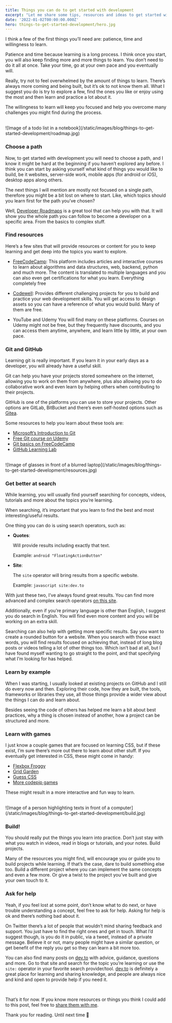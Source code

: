 ```yaml
---
title: Things you can do to get started with development
excerpt: "Let me share some tips, resources and ideas to get started with development learning by yourself. These are all based on my experience but I think they can work for many others as well."
date: '2022-01-02T00:00:00.000Z'
hero: things-to-get-started-development/hero.jpg
---
```


I think a few of the first things you’ll need are: patience, time and willingness to learn.

Patience and time because learning is a long process. I think once you start, you will also keep finding more and more things to learn. You don’t need to do it all at once. Take your time, go at your own pace and you eventually will.

Really, try not to feel overwhelmed by the amount of things to learn. There’s always more coming and being built, but it’s ok to not know them all.
What I suggest you do is try to explore a few, find the ones you like or enjoy using the most and then learn and practice a lot about it.

The willingness to learn will keep you focused and help you overcome many challenges you might find during the process.

<br/>
![Image of a todo list in a notebook](/static/images/blog/things-to-get-started-development/roadmap.jpg)
<br/>

### Choose a path

Now, to get started with development you will need to choose a path, and I know it might be hard at the beginning if you haven’t explored any before. I think you can start by asking yourself what kind of things you would like to build, be it websites, server-side work, mobile apps (for android or iOS), desktop apps along others.

The next things I will mention are mostly not focused on a single path, therefore you might be a bit lost on where to start. Like, which topics should you learn first for the path you’ve chosen?

Well, [Developer Roadmaps](https://roadmap.sh/) is a great tool that can help you with that. It will show you the whole path you can follow to become a developer on a specific area. From the basics to complex stuff.

### Find resources

Here’s a few sites that will provide resources or content for you to keep learning and get deep into the topics you want to explore.

- [FreeCodeCamp](https://www.freecodecamp.org/):
    This platform includes articles and interactive courses to learn about algorithms and data structures, web, backend, python and much more. The content is translated to multiple languages and you can also even get certifications for what you learn. Everything completely free
    
- [Codewell](https://www.codewell.cc/):
    Provides different challenging projects for you to build and practice your web development skills. You will get access to design assets so you can have a reference of what you would build. Many of them are free.
    
- YouTube and Udemy
    You will find many on these platforms. Courses on Udemy might not be free, but they frequently have discounts, and you can access them anytime, anywhere, and learn little by little, at your own pace.

### Git and GitHub

Learning git is really important. If you learn it in your early days as a developer, you will already have a useful skill.

Git can help you have your projects stored somewhere on the internet, allowing you to work on them from anywhere, plus also allowing you to do collaborative work and even learn by helping others when contributing to their projects.

GitHub is one of the platforms you can use to store your projects. Other options are GitLab, BitBucket and there’s even self-hosted options such as [Gitea](https://gitea.io/).

Some resources to help you learn about these tools are:

- [Microsoft’s Introduction to Git](https://docs.microsoft.com/en-us/learn/modules/intro-to-git/)
- [Free Git course on Udemy](https://www.udemy.com/course/learngit/)
- [Git basics on FreeCodeCamp](https://www.freecodecamp.org/news/learn-the-basics-of-git-in-under-10-minutes-da548267cc91/)
- [GitHub Learning Lab](https://lab.github.com/)

<br/>
![Image of glasses in front of a blurred laptop](/static/images/blog/things-to-get-started-development/resources.jpg)
<br/>

### Get better at search

While learning, you will usually find yourself searching for concepts, videos, tutorials and more about the topics you’re learning.

When searching, it’s important that you learn to find the best and most interesting/useful results.

One thing you can do is using search operators, such as:

- **Quotes**:

    Will provide results including exactly that text.

    Example: `android "FloatingActionButton"`

- **Site**:

    The `site` operator will bring results from a specific website.

    Example: `javascript site:dev.to`


With just these two, I’ve always found great results. You can find more advanced and complex search operators [on this site](https://ahrefs.com/blog/google-advanced-search-operators/).

Additionally, even if you’re primary language is other than English, I suggest you do search in English. You will find even more content and you will be working on an extra skill.

Searching can also help with getting more specific results. Say you want to create a rounded button for a website. When you search with those exact words, you will find results focused on achieving that, instead of long blog posts or videos telling a lot of other things too. Which isn’t bad at all, but I have found myself wanting to go straight to the point, and that specifying what I’m looking for has helped.

### Learn by example

When I was starting, I usually looked at existing projects on GitHub and I still do every now and then. Exploring their code, how they are built, the tools, frameworks or libraries they use, all those things provide a wider view about the things I can do and learn about.

Besides seeing the code of others has helped me learn a bit about best practices, why a thing is chosen instead of another, how a project can be structured and more.

### Learn with games

I just know a couple games that are focused on learning CSS, but if these exist, I’m sure there’s more out there to learn about other stuff. If you eventually get interested in CSS, these might come in handy:

- [Flexbox Froggy](https://flexboxfroggy.com/)
- [Grid Garden](https://cssgridgarden.com/)
- [Guess CSS](https://www.guess-css.app/)
- [More codepip games](https://codepip.com/games/)

These might result in a more interactive and fun way to learn.

<br/>
![Image of a person highlighting texts in front of a computer](/static/images/blog/things-to-get-started-development/build.jpg)
<br/>

### Build!

You should really put the things you learn into practice. Don’t just stay with what you watch in videos, read in blogs or tutorials, and your notes. Build projects.

Many of the resources you might find, will encourage you or guide you to build projects while learning. If that’s the case, dare to build something else too. Build a different project where you can implement the same concepts and even a few more. Or give a twist to the project you’ve built and give your own touch to it.

### Ask for help

Yeah, if you feel lost at some point, don’t know what to do next, or have trouble understanding a concept, feel free to ask for help. Asking for help is ok and there’s nothing bad about it.

On Twitter there’s a lot of people that wouldn’t mind sharing feedback and support. You just have to find the right ones and get in touch. What I’d suggest though, is you do it in public, via a tweet, instead of a private message. Believe it or not, many people might have a similar question, or get benefit of the reply you get so they can learn a bit more too.

You can also find many posts on [dev.to](https://dev.to/) with advice, guidance, questions and more. Go to that site and search for the topic you’re learning or use the `site:` operator in your favorite search provider/tool. [dev.to](https://dev.to/) is definitely a great place for learning and sharing knowledge, and people are always nice and kind and open to provide help if you need it.

<br/>

That’s it for now. If you know more resources or things you think I could add to this post, feel free to [share them with me](/contact).

Thank you for reading. Until next time 👋